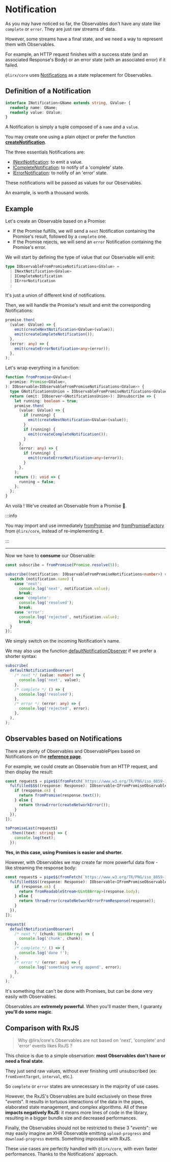 # Notification

As you may have noticed so far, the Observables don't have any state like `complete` or `error`.
They are just raw streams of data.

However, some streams have a final state, and we need a way to represent them with Observables.

For example, an HTTP request finishes with a success state (and an associated Response's Body)
or an error state (with an associated error) if it failed.

`@lirx/core` uses [Notifications](/docs/reference/notification/) as a state replacement for Observables.

## Definition of a Notification

```ts
interface INotification<GName extends string, GValue> {
  readonly name: GName;
  readonly value: GValue;
}
```

A Notification is simply a tuple composed of a `name` and a `value`.

You may create one using a plain object or prefer the function **[createNotification](/docs/reference/create-notification/)**.

The three essentials Notifications are:

- [INextNotification](/docs/reference/next-notification/): to emit a value.
- [ICompleteNotification](/docs/reference/complete-notification/): to notify of a 'complete' state.
- [IErrorNotification](/docs/reference/error-notification/): to notify of an 'error' state.

These notifications will be passed as values for our Observables.

An example, is worth a thousand words.

## Example

Let's create an Observable based on a Promise:

- If the Promise fulfills, we will send a `next` Notification containing the Promise's result,
followed by a `complete` one.
- If the Promise rejects,  we will send an `error` Notification containing the Promise's error.


We will start by defining the type of value that our Observable will emit:

```ts
type IObservableFromPromiseNotifications<GValue> =
  | INextNotification<GValue>
  | ICompleteNotification
  | IErrorNotification
  ;
```

It's just a union of different kind of notifications.

Then, we will handle the Promise's result and emit the corresponding Notifications:

```ts
promise.then(
  (value: GValue) => {
    emit(createNextNotification<GValue>(value));
    emit(createCompleteNotification());
  },
  (error: any) => {
    emit(createErrorNotification<any>(error));
  },
);
```

Let's wrap everything in a function:

```ts
function fromPromise<GValue>(
  promise: Promise<GValue>,
): IObservable<IObservableFromPromiseNotifications<GValue>> {
  type GNotificationsUnion = IObservableFromPromiseNotifications<GValue>;
  return (emit: IObserver<GNotificationsUnion>): IUnsubscribe => {
    let running: boolean = true;
    promise.then(
      (value: GValue) => {
        if (running) {
          emit(createNextNotification<GValue>(value));
        }
        if (running) {
          emit(createCompleteNotification());
        }
      },
      (error: any) => {
        if (running) {
          emit(createErrorNotification<any>(error));
        }
      },
    );
    return (): void => {
      running = false;
    };
  };
}
```

An voilà ! We've created an Observable from a Promise 🎊.

:::info

You may import and use immediately [fromPromise](/docs/reference/from-promise/) and [fromPromiseFactory](/docs/reference/from-promise-factory/)
from `@lirx/core`, instead of re-implementing it.

:::

---

Now we have to **consume** our Observable:

```ts
const subscribe = fromPromise(Promise.resolve(5));

subscribe((notification: IObservableFromPromiseNotifications<number>) => {
  switch (notification.name) {
    case 'next':
      console.log('next', notification.value);
      break;
    case 'complete':
      console.log('resolved');
      break;
    case 'error':
      console.log('rejected', notification.value);
      break;
  }
});
```

We simply switch on the incoming Notification's name.

We may also use the function [defaultNotificationObserver](/docs/reference/default-notification-observer/) if we prefer a shorter syntax:

```ts
subscribe(
  defaultNotificationObserver(
    /* next */ (value: number) => {
      console.log('next', value);
    },
    /* complete */ () => {
      console.log('resolved');
    },
    /* error */ (error: any) => {
      console.log('rejected', error);
    },
  ),
);
```

## Observables based on Notifications

There are plenty of Observables and ObservablePipes based on Notifications on the **[reference page](/docs/tags/notification/)**.


For example, we could create an Observable from an HTTP request, and then display the result:

```ts
const request$ = pipe$$(fromFetch(`https://www.w3.org/TR/PNG/iso_8859-1.txt`), [
  fulfilled$$$((response: Response): IObservable<IFromPromiseObservableNotifications<string>> => {
    if (response.ok) {
      return fromPromise(response.text());
    } else {
      return throwError(createNetworkError());
    }
  }),
]);

toPromiseLast(request$)
  .then((text: string) => {
    console.log(text);
  });
```

**Yes, in this case, using Promises is easier and shorter.**

However, with Observables we may create far more powerful data flow - like streaming the response body:

```ts
const request$ = pipe$$(fromFetch(`https://www.w3.org/TR/PNG/iso_8859-1.txt`), [
  fulfilled$$$((response: Response): IObservable<IFromPromiseObservableNotifications<string>> => {
    if (response.ok) {
      return fromReadableStream<Uint8Array>(response.body);
    } else {
      return throwError(createNetworkErrorFromResponse(response));
    }
  }),
]);
```

```ts
request$(
  defaultNotificationObserver(
    /* next */ (chunk: Uint8Array) => {
      console.log('chunk', chunk);
    },
    /* complete */ () => {
      console.log('done !');
    },
    /* error */ (error: any) => {
      console.log('something wrong append', error);
    },
  ),
);
```

It's something that can't be done with Promises, but can be done very easily with Observables.

Observables are **extremely powerful**. When you'll master them, I guaranty **you'll do some magic**.

## Comparison with RxJS

> Why @lirx/core's Observables are not based on 'next', 'complete' and 'error' events likes RxJS ?

This choice is due to a simple observation: **most Observables don't have or need a final state**.

They just send raw values, without ever finishing until unsubscribed (ex: `fromEventTarget`, `interval`, etc.).

So `complete` or `error` states are unnecessary in the majority of use cases.

However, the RxJS's Observables are build exclusively on these three "*events*".
It results in tortuous interactions of the data in the pipes,
elaborated state management, and complex algorithms.
All of these **impacts negatively RxJS**: it means more lines of code in the library,
resulting in a bigger bundle size and decreased performances.

Finally, the Observables should not be restricted to these 3 "*events*": we may easily imagine an XHR
Observable emitting `upload-progress` and `download-progress` events. Something impossible with RxJS.

These use cases are perfectly handled with `@lirx/core`, with even faster performances.
Thanks to the Notifications' approach.
